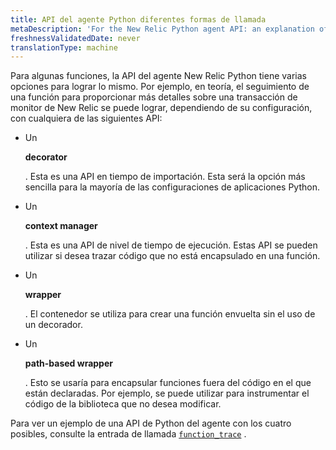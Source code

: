 ```yaml
---
title: API del agente Python diferentes formas de llamada
metaDescription: 'For the New Relic Python agent API: an explanation of varied call forms for some API functions.'
freshnessValidatedDate: never
translationType: machine
---
```


Para algunas funciones, la API del agente New Relic Python tiene varias opciones para lograr lo mismo. Por ejemplo, en teoría, el seguimiento de una función para proporcionar más detalles sobre una transacción de monitor de New Relic se puede lograr, dependiendo de su configuración, con cualquiera de las siguientes API:

* Un

  <DNT>**decorator**</DNT>

  . Esta es una API en tiempo de importación. Esta será la opción más sencilla para la mayoría de las configuraciones de aplicaciones Python.

* Un

  <DNT>**context manager**</DNT>

  . Esta es una API de nivel de tiempo de ejecución. Estas API se pueden utilizar si desea trazar código que no está encapsulado en una función.

* Un

  <DNT>**wrapper**</DNT>

  . El contenedor se utiliza para crear una función envuelta sin el uso de un decorador.

* Un

  <DNT>**path-based wrapper**</DNT>

  . Esto se usaría para encapsular funciones fuera del código en el que están declaradas. Por ejemplo, se puede utilizar para instrumentar el código de la biblioteca que no desea modificar.

Para ver un ejemplo de una API de Python del agente con los cuatro posibles, consulte la entrada de llamada [`function_trace`](/docs/agents/python-agent/python-agent-api/function_trace) .